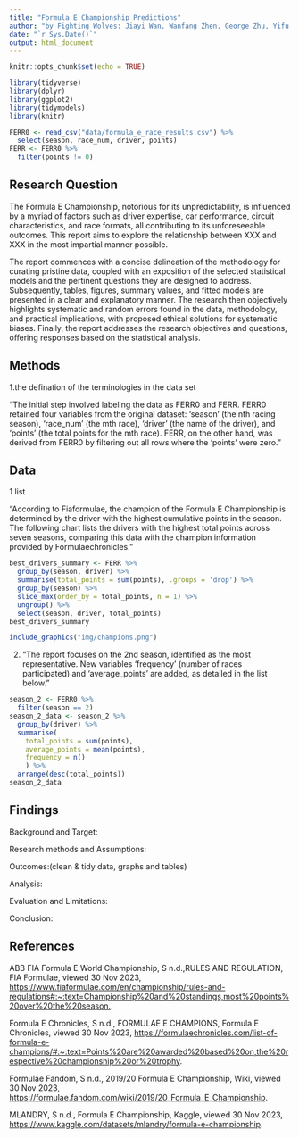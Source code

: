 ```yaml
---
title: "Formula E Championship Predictions"
author: "by Fighting Wolves: Jiayi Wan, Wanfang Zhen, George Zhu, Yifu Li & Yunrui Lyu"
date: "`r Sys.Date()`"
output: html_document
---
```



```r
knitr::opts_chunk$set(echo = TRUE)
```


```r
library(tidyverse)
library(dplyr)
library(ggplot2)
library(tidymodels)
library(knitr)


```

```r
FERR0 <- read_csv("data/formula_e_race_results.csv") %>%
  select(season, race_num, driver, points)
FERR <- FERR0 %>% 
  filter(points != 0)
```





## Research Question
The Formula E Championship, notorious for its unpredictability, is influenced by a myriad of factors such as driver expertise, car performance, circuit characteristics, and race formats, all contributing to its unforeseeable outcomes. This report aims to explore the relationship between XXX and XXX in the most impartial manner possible.

The report commences with a concise delineation of the methodology for curating pristine data, coupled with an exposition of the selected statistical models and the pertinent questions they are designed to address. Subsequently, tables, figures, summary values, and fitted models are presented in a clear and explanatory manner. The research then objectively highlights systematic and random errors found in the data, methodology, and practical implications, with proposed ethical solutions for systematic biases. Finally, the report addresses the research objectives and questions, offering responses based on the statistical analysis.



## Methods
1.the defination of the terminologies in the data set

"The initial step involved labeling the data as FERR0 and FERR. FERR0 retained four variables from the original dataset: 'season' (the nth racing season), 'race_num' (the mth race), 'driver' (the name of the driver), and 'points' (the total points for the mth race). FERR, on the other hand, was derived from FERR0 by filtering out all rows where the 'points' were zero."


## Data
1 list

"According to Fiaformulae, the champion of the Formula E Championship is determined by the driver with the highest cumulative points in the season. The following chart lists the drivers with the highest total points across seven seasons, comparing this data with the champion information provided by Formulaechronicles."
```r
best_drivers_summary <- FERR %>%
  group_by(season, driver) %>%
  summarise(total_points = sum(points), .groups = 'drop') %>%
  group_by(season) %>%
  slice_max(order_by = total_points, n = 1) %>%
  ungroup() %>%
  select(season, driver, total_points)
best_drivers_summary
```
```r
include_graphics("img/champions.png")
```

2.
"The report focuses on the 2nd season, identified as the most representative. New variables 'frequency' (number of races participated) and 'average_points' are added, as detailed in the list below."

```r
season_2 <- FERR0 %>%
  filter(season == 2)
season_2_data <- season_2 %>%
  group_by(driver) %>%
  summarise(
    total_points = sum(points),
    average_points = mean(points),
    frequency = n()
    ) %>%
  arrange(desc(total_points)) 
season_2_data
```


## Findings
Background and Target:

Research methods and Assumptions:

Outcomes:(clean & tidy data, graphs and tables)

Analysis:

Evaluation and Limitations:

Conclusion:


## References
ABB FIA Formula E World Championship, S n.d.,RULES AND REGULATION, FIA Formulae, viewed 30 Nov 2023, <https://www.fiaformulae.com/en/championship/rules-and-regulations#:~:text=Championship%20and%20standings,most%20points%20over%20the%20season.>.

Formula E Chronicles, S n.d., FORMULAE E CHAMPIONS, Formula E Chronicles, viewed 30 Nov 2023, <https://formulaechronicles.com/list-of-formula-e-champions/#:~:text=Points%20are%20awarded%20based%20on,the%20respective%20championship%20or%20trophy>.

Formulae Fandom, S n.d., 2019/20 Formula E Championship, Wiki, viewed 30 Nov 2023, <https://formulae.fandom.com/wiki/2019/20_Formula_E_Championship>.

MLANDRY, S n.d., Formula E Championship, Kaggle, viewed 30 Nov 2023, <https://www.kaggle.com/datasets/mlandry/formula-e-championship>.
